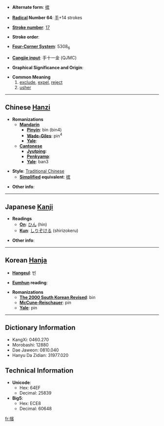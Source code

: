 * '''Alternate form''': [[摈]]

* '''[[Wiktionary:Chinese radical index| Radical]] Number 64''': [[Wiktionary:Chinese radical index 手|手]]+14 strokes

* '''[[Wiktionary:Chinese total strokes index|Stroke number]]''': [[Wiktionary:Chinese total strokes index 17|17]]

* '''Stroke order''': 

* '''[[Wiktionary:Chinese four corner index|Four-Corner System]]''': 5308<sub>6</sub>

* '''[[Wiktionary:Chinese Cangjie index|Cangjie input]]''': 手十一金 (QJMC)

* '''Graphical Significance and Origin''': 

* '''Common Meaning'''
*#[[exclude]], [[expel]], [[reject]]
*# [[usher]]


----

== Chinese [[Hanzi]] ==

* '''Romanizations'''
** '''[[Mandarin]]'''
*** '''[[Pinyin]]''': bìn (bin4)
*** '''[[Wade-Giles]]''': pin<sup>4</sup>
*** '''[[Yale]]''': 
** '''[[Cantonese]]'''
*** '''[[Jyutping]]''':
*** '''[[Penkyamp]]''': 
*** '''[[Yale]]''': ban3

* '''Style''': [[Traditional Chinese]] 
** '''[[Simplified Chinese|Simplified]] equivalent''': [[摈]]

* '''Other info''': 

----

== Japanese [[Kanji]] ==

* '''Readings'''
** '''[[On]]''': [[ひん]] (hin)
** '''[[Kun]]''': [[しりぞける]] (shirizokeru)

* '''Other info''':  

----

== Korean [[Hanja]] ==

* '''[[Hangeul]]''': 빈

* '''[[Eumhun]] reading''': 

* '''Romanizations'''
** '''[[The 2000 South Korean Revised Romanization|The 2000 South Korean Revised]]''': bin
** '''[[McCune-Reischauer]]''': pin
** '''[[Yale]]''': pin

----

== Dictionary Information ==

* KangXi: 0460.270
* Morobashi: 12880
* Dae Jaweon: 0810.040
* Hanyu Da Zidian: 31977.020

== Technical Information ==

* '''Unicode''':
** Hex: 64EF
** Decimal: 25839
* '''Big5''':
** Hex: ECE8
** Decimal: 60648

[[fr:擯]]